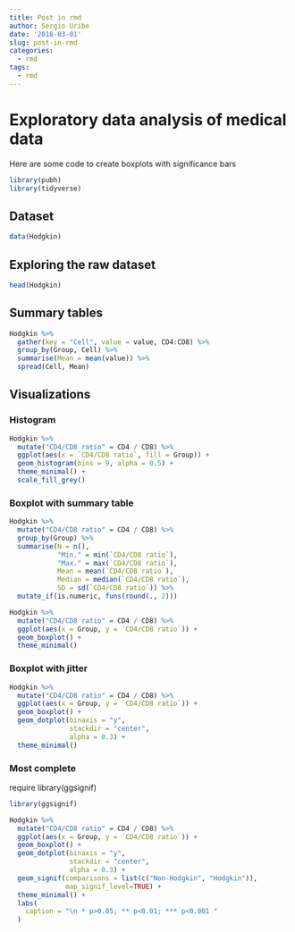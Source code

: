 ```yaml
---
title: Post in rmd
author: Sergio Uribe
date: '2018-03-01'
slug: post-in-rmd
categories:
  - rmd
tags:
  - rmd
---
```


# Exploratory data analysis of medical data

Here are some code to create boxplots with significance bars

<!--more-->

```r
library(pubh)
library(tidyverse)
```
## Dataset
```r
data(Hodgkin)
```

## Exploring the raw dataset
```r
head(Hodgkin)
```
## Summary tables
```r
Hodgkin %>% 
  gather(key = "Cell", value = value, CD4:CD8) %>% 
  group_by(Group, Cell) %>% 
  summarise(Mean = mean(value)) %>% 
  spread(Cell, Mean)
```
## Visualizations

### Histogram

```r
Hodgkin %>% 
  mutate("CD4/CD8 ratio" = CD4 / CD8) %>% 
  ggplot(aes(x = `CD4/CD8 ratio`, fill = Group)) +
  geom_histogram(bins = 9, alpha = 0.5) + 
  theme_minimal() +
  scale_fill_grey() 
```

### Boxplot with summary table
```r
Hodgkin %>% 
  mutate("CD4/CD8 ratio" = CD4 / CD8) %>% 
  group_by(Group) %>% 
  summarise(N = n(), 
            "Min." = min(`CD4/CD8 ratio`), 
            "Max." = max(`CD4/CD8 ratio`), 
            Mean = mean(`CD4/CD8 ratio`), 
            Median = median(`CD4/CD8 ratio`), 
            SD = sd(`CD4/CD8 ratio`)) %>% 
  mutate_if(is.numeric, funs(round(., 2)))
```


```r
Hodgkin %>% 
  mutate("CD4/CD8 ratio" = CD4 / CD8) %>% 
  ggplot(aes(x = Group, y = `CD4/CD8 ratio`)) + 
  geom_boxplot() +
  theme_minimal()
```

### Boxplot with jitter
```r
Hodgkin %>% 
  mutate("CD4/CD8 ratio" = CD4 / CD8) %>% 
  ggplot(aes(x = Group, y = `CD4/CD8 ratio`)) + 
  geom_boxplot() +
  geom_dotplot(binaxis = "y",
               stackdir = "center", 
               alpha = 0.3) +
  theme_minimal() 
```

### Most complete
require library(ggsignif)
```r

library(ggsignif)
```

```r
Hodgkin %>% 
  mutate("CD4/CD8 ratio" = CD4 / CD8) %>% 
  ggplot(aes(x = Group, y = `CD4/CD8 ratio`)) + 
  geom_boxplot() +
  geom_dotplot(binaxis = "y",
               stackdir = "center", 
               alpha = 0.3) +
  geom_signif(comparisons = list(c("Non-Hodgkin", "Hodgkin")), 
              map_signif_level=TRUE) +
  theme_minimal() +
  labs(
    caption = "\n * p>0.05; ** p<0.01; *** p<0.001 "
  )
  
```
